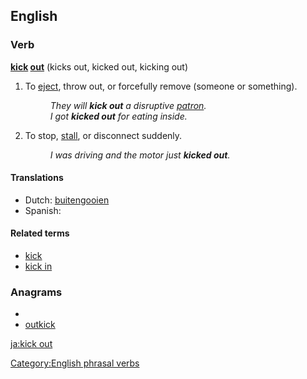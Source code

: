 ==English==

===Verb===
'''[[kick]] [[out]]''' (kicks out, kicked out, kicking out)

# {{idiom}} To [[eject]], throw out, or forcefully remove (someone or something).
#: ''They will '''kick out''' a disruptive [[patron]].''
#: ''I got '''kicked out''' for eating inside.''
# {{idiom}} To stop, [[stall]], or disconnect suddenly.
#: ''I was driving and the motor just '''kicked out'''.''

====Translations====
* Dutch: [[buitengooien]]
* Spanish: {{t+|es|echar}}

====Related terms====
* [[kick]]
* [[kick in]]

===Anagrams===
* {{alphagram|cikkotu}}
* [[outkick#English|outkick]]

[[Category:English phrasal verbs]]

[[ja:kick out]]